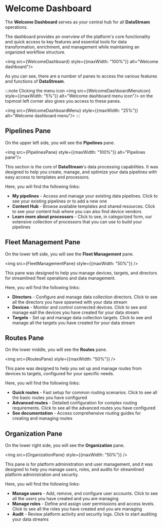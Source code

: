 

# Welcome Dashboard

The **Welcome Dashboard** serves as your central hub for all **DataStream** operations.

The dashboard provides an overview of the platform's core functionality and quick access to key features and essential tools for data transformation, enrichment, and management while maintaining an organized workflow structure.

<img src={WelcomeDashboard} style={{maxWidth: "100%"}} alt="Welcome dashboard"/>

As you can see, there are a number of panes to access the various features and functions of **DataStream**.

:::note
Clicking the menu icon <img src={WelcomeDashboardMenuIcon} style={{maxWidth: "5%"}} alt="Welcome dashboard menu icon"/> on the topmost left corner also gives you access to these panes.

<img src={WelcomeDashboardMenu} style={{maxWidth: "25%"}} alt="Welcome dashboard menu"/>
:::

## Pipelines Pane

On the upper left side, you will see the **Pipelines** pane.

<img src={PipelinesPane} style={{maxWidth: "100%"}} alt="Pipelines pane"/>

This section is the core of **DataStream**'s data processing capabilities. It was designed to help you create, manage, and optimize your data pipelines with easy access to templates and processors.

Here, you will find the following links:

- **My pipelines** - Access and manage your existing data pipelines. Click to see your existing pipelines or to add a new one
- **Content Hub** - Browse available templates and shared resources. Click to see your content hub where you can also find device vendors
- **Learn more about processors** - Click to see, in categorized form, our extensive collection of processors that you can use to build your pipelines

## Fleet Management Pane

On the lower left side, you will see the **Fleet Management** pane.

<img src={FleetManagementPane} style={{maxWidth: "50%"}} />

This pane was designed to help you manage devices, targets, and directors for streamlined fleet operations and data management.

Here, you will find the following links:

- **Directors** - Configure and manage data collection directors. Click to see all the directors you have spawned with your data stream
- **Devices** - Monitor and control connected devices. Click to see and manage eall the devices you have created for your data stream
- **Targets** - Set up and manage data collection targets. Click to see and manage all the targets you have created for your data stream

## Routes Pane

On the lower middle, you will see the **Routes** pane.

<img src={RoutesPane} style={{maxWidth: "50%"}} />

This pane was designed to help you set up and manage routes from devices to targets, configured for your specific needs.

Here, you will find the following links:

- **Quick routes** - Fast setup for common routing scenarios. Click to see all the basic routes you have configured
- **Advanced routes** - Detailed configuration for complex routing requirements. Click to see all the advanced routes you have configured
- **See documentation** - Access comprehensive routing guides for creating and managing routes

## Organization Pane

On the lower right side, you will see the **Organization** pane.

<img src={OrganizationPane} style={{maxWidth: "50%"}} />

This pane is for platform administration and user management, and it was designed to help you manage users, roles, and audits for streamlined platform administration and security.

Here, you will find the following links:

- **Manage users** - Add, remove, and configure user accounts. Click to see all the users you have created and you are managing
- **Manage roles** - Define and assign user permissions and access levels. Click to see all the roles you have created and you are managing
- **Audit** - Review platform activity and security logs. Click to start auditing your data streams
